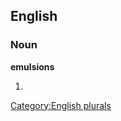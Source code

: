 
==English==

===Noun===
'''emulsions'''

# {{plural of|[[emulsion]]}}

[[Category:English plurals]]